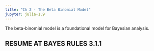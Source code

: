 ```yaml
---
title: "Ch 2 - The Beta Binomial Model"
jupyter: julia-1.9
---
```


The beta-binomial model is a foundational model for Bayesian analysis.

## RESUME AT BAYES RULES 3.1.1